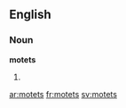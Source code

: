 ==English==

===Noun===
'''motets'''

# {{plural of|[[motet]]}}

[[ar:motets]]
[[fr:motets]]
[[sv:motets]]
